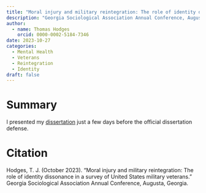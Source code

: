 ```yaml
---
title: "Moral injury and military reintegration: The role of identity dissonance in a survey of United States military veterans"
description: "Georgia Sociological Association Annual Conference, Augusta"
author:
  - name: Thomas Hodges
    orcid: 0000-0002-5184-7346
date: 2023-10-27
categories: 
  - Mental Health
  - Veterans
  - Reintegration
  - Identity
draft: false
---
```


# Summary

I presented my [dissertation](../../../research/dissertation/2023-dissertation/index.qmd) just a few days before the official dissertation defense.

# Citation

Hodges, T. J. (October 2023). “Moral injury and military reintegration: The role of identity dissonance in a survey of United States military veterans.” Georgia Sociological Association Annual Conference, Augusta, Georgia.
